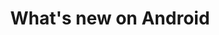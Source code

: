 ---
title: "What's new on Android"
sidebarTitle: "Android"
url: "/documentation/start-guide/get-the-app/android"
---